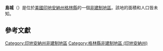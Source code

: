 {{noteTA
|G1=USState
|G2=地名
|G3=Unit
}}
{{Infobox settlement
|official_name            = 島城
|native_name = Island City
|settlement_type          = [[非建制地區|非建制地區]]
|image_skyline            = 
|imagesize                = 
|pushpin_map              = USA Indiana
|pushpin_label            = 島城
|pushpin_label_position   = top
|pushpin_map_caption      = 島城在印地安納州的位置
|subdivision_type         = [[世界政區索引|國家]]
|subdivision_type1        = [[美国州份|州份]]
|subdivision_type2        = [[印地安納州行政区划|縣]]
|subdivision_name         = [[美国|美国]]
|subdivision_name1        = [[印地安納州|印地安納州]]
|subdivision_name2        = [[格林縣_(印地安納州)|格林縣]]
|elevation_ft             = 531
|elevation_m              = 162
|area_total_km2           = 
|area_total_sq_mi         = 
|area_land_km2            = 
|area_land_sq_mi          = 
|area_water_km2           = 
|area_water_sq_mi         = 
|population_as_of         = 2010
|population_footnotes     = 
|population_total         = 
|population_metro         = 
|population_density_km2   = auto
|population_density_sq_mi = auto
|timezone                 = [[北美东部时区|北美东部时区]]
|utc_offset               = -5
|coordinates              = {{coord|39|00|33|N|87|08|52|W|display=inline,title}}
| coor_pinpoint           = 
| coordinates_footnotes   = 
|timezone_DST             = EDT
|utc_offset_DST           = -4
|postal_code_type         = [[美國郵區編號|郵區編號]]
|postal_code              = 47441
|area_code                = {{link-en|电话区号812|Area code 812|812}}
|blank_name = [[地名信息系统|GNIS ID]]
|blank_info = 436848<ref name="GNIS">{{cite gnis|436848|Island City}}</ref>
}}
'''島城'''（{{lang-en|Island City}}）是位於[[美國|美國]][[印地安納州|印地安納州]][[格林縣_(印地安納州)|格林縣]]的一個[[非建制地區|非建制地區]]。該地的面積和人口皆未知。

== 參考文獻 ==
{{reflist}}

{{格林縣 (印地安納州)}}

{{DEFAULTSORT:Island City}}
[[Category:印地安納州非建制地區|Category:印地安納州非建制地區]]
[[Category:格林縣非建制地區_(印地安納州)|Category:格林縣非建制地區 (印地安納州)]]

{{Indiana-geo-stub}}